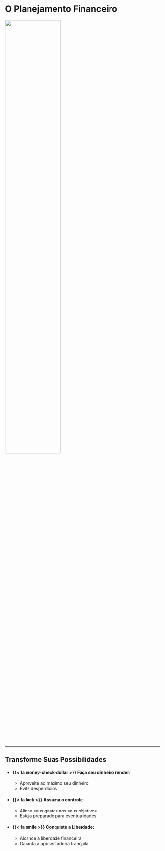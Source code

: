 
# O Planejamento Financeiro {#objetivos}

::: {.h-center}
![](imagens/poder.png){width="60%"}
:::

---

## Transforme Suas Possibilidades

::: {.no-bullets-level-1}
- #### [{{< fa money-check-dollar >}} Faça seu dinheiro render:]{.green}
  - Aproveite ao máximo seu dinheiro
  - Evite desperdícios

- #### [{{< fa lock >}} Assuma o controle:]{.red}
  - Alinhe seus gastos aos seus objetivos
  - Esteja preparado para eventualidades

- #### [{{< fa smile >}} Conquiste a Liberdade:]{.blue}
  - Alcance a liberdade financeira
  - Garanta a aposentadoria tranquila
:::
